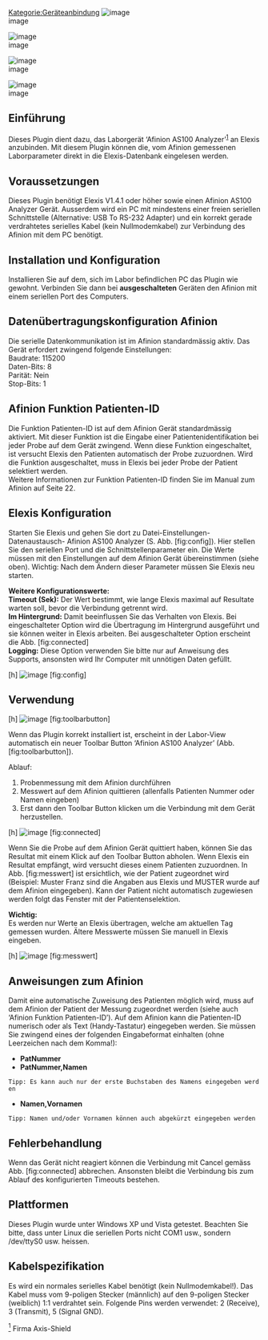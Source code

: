 [[Kategorie:Geräteanbindung]]
[[Image:ch.elexis.connect.afinion_elexis_logo.png|image]]<br />
 image

[[Image:ch.elexis.connect.afinion_axis_shield_logo.png|image]]<br />
 image

[[Image:ch.elexis.connect.afinion_afinion_device.png|image]]<br />
 image

[[Image:ch.elexis.connect.afinion_afinion_logo.png|image]]<br />
 image

== Einführung ==

Dieses Plugin dient dazu, das Laborgerät ‘Afinion AS100 Analyzer’<sup>[[#fn1|1]]</sup> an Elexis anzubinden. Mit diesem Plugin können die, vom Afinion gemessenen Laborparameter direkt in die Elexis-Datenbank eingelesen werden.

== Voraussetzungen ==

Dieses Plugin benötigt Elexis V1.4.1 oder höher sowie einen Afinion AS100 Analyzer Gerät. Ausserdem wird ein PC mit mindestens einer freien seriellen Schnittstelle (Alternative: USB To RS-232 Adapter) und ein korrekt gerade verdrahtetes serielles Kabel (kein Nullmodemkabel) zur Verbindung des Afinion mit dem PC benötigt.

== Installation und Konfiguration ==

Installieren Sie auf dem, sich im Labor befindlichen PC das Plugin wie gewohnt. Verbinden Sie dann bei '''ausgeschalteten''' Geräten den Afinion mit einem seriellen Port des Computers.

== Datenübertragungskonfiguration Afinion ==

Die serielle Datenkommunikation ist im Afinion standardmässig aktiv. Das Gerät erfordert zwingend folgende Einstellungen:<br />
 Baudrate: 115200<br />
 Daten-Bits: 8<br />
 Parität: Nein<br />
 Stop-Bits: 1

== Afinion Funktion Patienten-ID ==

Die Funktion Patienten-ID ist auf dem Afinion Gerät standardmässig aktiviert. Mit dieser Funktion ist die Eingabe einer Patientenidentifikation bei jeder Probe auf dem Gerät zwingend. Wenn diese Funktion eingeschaltet, ist versucht Elexis den Patienten automatisch der Probe zuzuordnen. Wird die Funktion ausgeschaltet, muss in Elexis bei jeder Probe der Patient selektiert werden.<br />
 Weitere Informationen zur Funktion Patienten-ID finden Sie im Manual zum Afinion auf Seite 22.

== Elexis Konfiguration ==

Starten Sie Elexis und gehen Sie dort zu Datei-Einstellungen-Datenaustausch- Afinion AS100 Analyzer (S. Abb. [fig:config]). Hier stellen Sie den seriellen Port und die Schnittstellenparameter ein. Die Werte müssen mit den Einstellungen auf dem Afinion Gerät übereinstimmen (siehe oben). Wichtig: Nach dem Ändern dieser Parameter müssen Sie Elexis neu starten.

'''Weitere Konfigurationswerte:'''<br />
 '''Timeout (Sek):''' Der Wert bestimmt, wie lange Elexis maximal auf Resultate warten soll, bevor die Verbindung getrennt wird.<br />
 '''Im Hintergrund:''' Damit beeinflussen Sie das Verhalten von Elexis. Bei eingeschalteter Option wird die Übertragung im Hintergrund ausgeführt und sie können weiter in Elexis arbeiten. Bei ausgeschalteter Option erscheint die Abb. [fig:connected]<br />
 '''Logging:''' Diese Option verwenden Sie bitte nur auf Anweisung des Supports, ansonsten wird Ihr Computer mit unnötigen Daten gefüllt.

[h] [[Image:ch.elexis.connect.afinion_config.png|image]] [fig:config]

== Verwendung ==

[h] [[Image:ch.elexis.connect.afinion_toolbarbutton.png|image]] [fig:toolbarbutton]

Wenn das Plugin korrekt installiert ist, erscheint in der Labor-View automatisch ein neuer Toolbar Button ‘Afinion AS100 Analyzer’ (Abb. [fig:toolbarbutton]).

Ablauf:

# Probenmessung mit dem Afinion durchführen
# Messwert auf dem Afinion quittieren (allenfalls Patienten Nummer oder Namen eingeben)
# Erst dann den Toolbar Button klicken um die Verbindung mit dem Gerät herzustellen.

[h] [[Image:ch.elexis.connect.afinion_connected.png|image]] [fig:connected]

Wenn Sie die Probe auf dem Afinion Gerät quittiert haben, können Sie das Resultat mit einem Klick auf den Toolbar Button abholen. Wenn Elexis ein Resultat empfängt, wird versucht dieses einem Patienten zuzuordnen. In Abb. [fig:messwert] ist ersichtlich, wie der Patient zugeordnet wird (Beispiel: Muster Franz sind die Angaben aus Elexis und MUSTER wurde auf dem Afinion eingegeben). Kann der Patient nicht automatisch zugewiesen werden folgt das Fenster mit der Patientenselektion.

'''Wichtig:'''<br />
 Es werden nur Werte an Elexis übertragen, welche am aktuellen Tag gemessen wurden. Ältere Messwerte müssen Sie manuell in Elexis eingeben.

[h] [[Image:ch.elexis.connect.afinion_messwert.png|image]] [fig:messwert]

== Anweisungen zum Afinion ==

Damit eine automatische Zuweisung des Patienten möglich wird, muss auf dem Afinion der Patient der Messung zugeordnet werden (siehe auch ‘Afinion Funktion Patienten-ID’). Auf dem Afinion kann die Patienten-ID numerisch oder als Text (Handy-Tastatur) eingegeben werden. Sie müssen Sie zwingend eines der folgenden Eingabeformat einhalten (ohne Leerzeichen nach dem Komma!):

* '''PatNummer'''
* '''PatNummer,Namen'''<br />
 Tipp: Es kann auch nur der erste Buchstaben des Namens eingegeben werden
* '''Namen,Vornamen'''<br />
 Tipp: Namen und/oder Vornamen können auch abgekürzt eingegeben werden

== Fehlerbehandlung ==

Wenn das Gerät nicht reagiert können die Verbindung mit Cancel gemäss Abb. [fig:connected] abbrechen. Ansonsten bleibt die Verbindung bis zum Ablauf des konfigurierten Timeouts bestehen.

== Plattformen ==

Dieses Plugin wurde unter Windows XP und Vista getestet. Beachten Sie bitte, dass unter Linux die seriellen Ports nicht COM1 usw., sondern /dev/ttyS0 usw. heissen.

== Kabelspezifikation ==

Es wird ein normales serielles Kabel benötigt (kein Nullmodemkabel!). Das Kabel muss vom 9-poligen Stecker (männlich) auf den 9-poligen Stecker (weiblich) 1:1 verdrahtet sein. Folgende Pins werden verwendet: 2 (Receive), 3 (Transmit), 5 (Signal GND).

[[#fnr1|<sup>1</sup>]] Firma Axis-Shield



{{PluginInfo
|plugin=ch.elexis.connect.afinion
| eingelesen=von /elexis-base/ch.elexis.connect.afinion/doc/ch.elexis.connect.afinion.tex am 25.03.2013
| name=Afinion AS100 Laborgerätanbindung
| description=Verbindung von Elexis zum Afinion AS100 Analyzer
| category=feature
| license=EPL
| first_commit_date=2009-06-10
| first_commit_author=michael_imhof
| responsible=support@medelexis.ch
| type=Geräteanbindung


}}